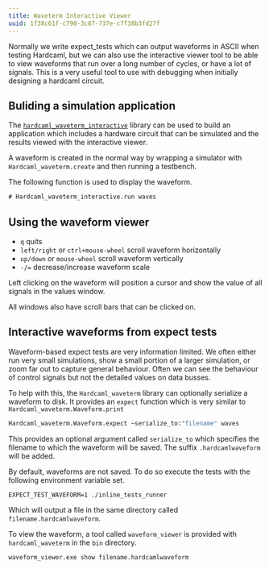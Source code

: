 ```yaml
---
title: Waveterm Interactive Viewer
uuid: 1f38c61f-c790-3c87-737e-c7f38b3fd27f
---
```


Normally we write expect_tests which can output waveforms in ASCII
when testing Hardcaml, but we can also use the interactive viewer tool
to be able to view waveforms that run over a long number of cycles, or
have a lot of signals. This is a very useful tool to use with
debugging when initially designing a hardcaml circuit.

## Buliding a simulation application

The [`hardcaml_waveterm_interactive`](https://github.com/janestreet/hardcaml_waveterm/tree/master/interactive)
library can be used to build an
application which includes a hardware circuit that can be simulated
and the results viewed with the interactive viewer.

A waveform is created in the normal way by wrapping a simulator with
`Hardcaml_waveterm.create` and then running a testbench.

The following function is used to display the waveform.

```ocaml skip
# Hardcaml_waveterm_interactive.run waves
```


## Using the waveform viewer

* `q` quits
* `left/right` or `ctrl+mouse-wheel` scroll waveform horizontally
* `up/down` or `mouse-wheel` scroll waveform vertically
* `-/=` decrease/increase waveform scale

Left clicking on the waveform will position a cursor and show the
value of all signals in the values window.

All windows also have scroll bars that can be clicked on.

## Interactive waveforms from expect tests

Waveform-based expect tests are very information limited. We often
either run very small simulations, show a small portion of a larger
simulation, or zoom far out to capture general behaviour. Often we can
see the behaviour of control signals but not the detailed values on
data busses.

To help with this, the `Hardcaml_waveterm` library can optionally
serialize a waveform to disk. It provides an `expect` function which is
very similar to `Hardcaml_waveterm.Waveform.print`

```ocaml skip
Hardcaml_waveterm.Waveform.expect ~serialize_to:"filename" waves
```

This provides an optional argument called `serialize_to` which
specifies the filename to which the waveform will be saved. The suffix
`.hardcamlwaveform` will be added.

By default, waveforms are not saved. To do so execute the tests with
the following environment variable set.

```
EXPECT_TEST_WAVEFORM=1 ./inline_tests_runner
```

Which will output a file in the same directory called
`filename.hardcamlwaveform`.

To view the waveform, a tool called `waveform_viewer` is provided with
`hardcaml_waveterm` in the `bin` directory.

```
waveform_viewer.exe show filename.hardcamlwaveform
```
